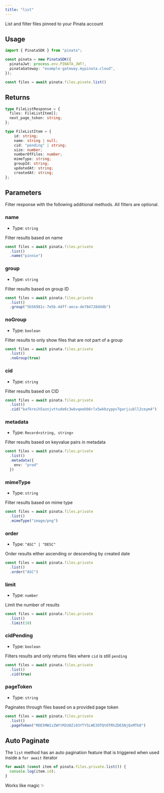 ```yaml
---
title: "list"
---
```


List and filter files pinned to your Pinata account

## Usage

```typescript
import { PinataSDK } from "pinata";

const pinata = new PinataSDK({
  pinataJwt: process.env.PINATA_JWT!,
  pinataGateway: "example-gateway.mypinata.cloud",
});

const files = await pinata.files.pivate.list()
```

## Returns

```typescript
type FileListResponse = {
  files: FileListItem[];
  next_page_token: string;
};

type FileListItem = {
	id: string;
	name: string | null;
	cid: "pending" | string;
	size: number;
	numberOfFiles: number;
	mimeType: string;
	groupId: string;
	updatedAt: string;
	createdAt: string;
};
```

## Parameters

Filter response with the following additional methods. All filters are optional.

### name

- Type: `string`

Filter results based on name

```typescript {3}
const files = await pinata.files.private
  .list()
  .name("pinnie")
```

### group

- Type: `string`

Filter results based on group ID

```typescript {3}
const files = await pinata.files.private
  .list()
  .group("5b56981c-7e5b-4dff-aeca-de784728dddb")
```

### noGroup

- Type: `boolean`

Filter results to only show files that are not part of a group

```typescript {3}
const files = await pinata.files.private
  .list()
  .noGroup(true)
```

### cid

- Type: `string`

Filter results based on CID

```typescript {3}
const files = await pinata.files.private
  .list()
  .cid("bafkreih5aznjvttude6c3wbvqeebb6rlx5wkbzyppv7garjiubll2ceym4")
```

### metadata

- Type: `Record<string, string>`

Filter results based on keyvalue pairs in metadata

```typescript {3-5}
const files = await pinata.files.private
  .list()
  .metadata({
    env: "prod"
  })
```

### mimeType

- Type: `string`

Filter results based on mime type

```typescript {3}
const files = await pinata.files.private
  .list()
  .mimeType("image/png")
```

### order

- Type: `"ASC" | "DESC"`

Order results either ascending or descending by created date

```typescript {3}
const files = await pinata.files.private
  .list()
  .order("ASC")
```

### limit

- Type: `number`

Limit the number of results

```typescript {3}
const files = await pinata.files.private
  .list()
  .limit(10)
```

### cidPending

- Type: `boolean`

Filters results and only returns files where `cid` is still `pending`

```typescript {3}
const files = await pinata.files.private
  .list()
  .cid(true)
```

### pageToken

- Type: `string`

Paginates through files based on a provided page token

```typescript {3}
const files = await pinata.files.private
  .list()
  .pageToken("MDE5MWIzZWYtM2U0Zi03YTY5LWE3OTQtOTRhZDE5NjQxMTk0")
```

## Auto Paginate

The `list` method has an auto pagination feature that is triggered when used inside a `for await` iterator

```typescript
for await (const item of pinata.files.private.list()) {
  console.log(item.id);
}
```

Works like magic ✨
